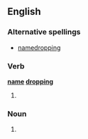 ==English==

===Alternative spellings===
*[[namedropping]]

===Verb===
'''[[name]] [[dropping]]'''

# {{present participle of|[[name drop]]}} {{alternative spelling of|[[name-dropping]]}}

===Noun===
{{en-noun|sg=[[name]] [[dropping]]}}
#{{alternative form of|[[name-dropping]]}}